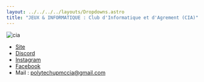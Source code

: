 ```yaml
---
layout: ../../../../layouts/Dropdowns.astro
title: "JEUX & INFORMATIQUE : Club d'Informatique et d'Agrement (CIA)"
---
```

![cia](/assets/assos/cia.png)  
- [Site](https://www.polytech.sorbonne-universite.fr/vie-associative/cia)  
- [Discord](https://discord.gg/uZQwBrPH8e)  
- [Instagram](https://www.instagram.com/cia_polytechsorbonne/)  
- [Facebook](https://www.facebook.com/ClubDInformatiqueEtDAgrement)  
- Mail : polytechupmccia@gmail.com